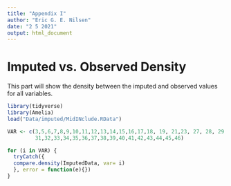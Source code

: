 ```yaml
---
title: "Appendix I"
author: "Eric G. E. Nilsen"
date: "2 5 2021"
output: html_document
---
```


# Imputed vs. Observed Density

This part will show the density between the imputed and observed values for all variables. 

```r
library(tidyverse)
library(Amelia)
load("Data/imputed/MidINclude.RData")

```


```r

VAR <- c(3,5,6,7,8,9,10,11,12,13,14,15,16,17,18, 19, 21,23, 27, 28, 29, 30,
         31,32,33,34,35,36,37,38,39,40,41,42,43,44,45,46)

for (i in VAR) {
  tryCatch({
  compare.density(ImputedData, var= i)
  }, error = function(e){})
}
```




